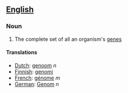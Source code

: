 ==[[English]]==
===Noun===

#The complete set of all an organism's [[gene]]s


====Translations====
*[[Dutch]]: [[genoom]] ''n''
*[[Finnish]]: [[genomi]]
*[[French]]: [[génome]] ''m''
*[[German]]: [[Genom]] ''n''